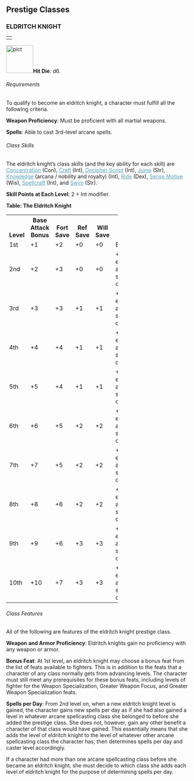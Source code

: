 
<a id="prestige-classes"></a><h2>Prestige Classes</h2>
<a id="eldritch-knight"></a><h3>ELDRITCH KNIGHT</h3>
<table border="0" cellpadding="0" cellspacing="0" style="width: 100%">
<tbody>
<tr>
<td class="line"> </td>
</tr>
</tbody>
</table>
<p class="initial"><a
href="http://www.wizards.com/dnd/images/dmg35_gallery/DMG35_PG187_WEB.jpg"><img
class="art-wide" src="pict.jpg" title="" alt="pict"
style="border: 0px solid ; width: 73px; height: 75px;" /></a><b>Hit Die</b>:
d6.</p>
<a id="eldritch-knight-requirements"></a><h6>Requirements</h6>
<p class="initial">To qualify to become an eldritch knight, a
character must fulfill all the following criteria.</p>
<p><b>Weapon Proficiency</b>: Must be proficient with all martial
weapons.</p>
<p><b>Spells</b>: Able to cast 3rd-level arcane spells.</p>
<h6>Class Skills</h6>
<p class="initial">The eldritch knight&#8217;s class skills (and the
key ability for each skill) are <a style="color: rgb(87, 158, 182);"
href="skillsAll.html#concentration">Concentration</a>
(Con), <a style="color: rgb(87, 158, 182);" href="skillsAll.html#craft">Craft</a>
(Int), <a style="color: rgb(87, 158, 182);"
href="skillsAll.html#decipher-script">Decipher Script</a> (Int), <a
style="color: rgb(87, 158, 182);" href="skillsAll.html#jump">Jump</a>
(Str), <a style="color: rgb(87, 158, 182);"
href="skillsAll.html#knowledge">Knowledge</a> (arcana / nobility and
royalty) (Int), <a style="color: rgb(87, 158, 182);"
href="skillsAll.html#ride">Ride</a> (Dex), <a
style="color: rgb(87, 158, 182);" href="skillsAll.html#sense-motive">Sense
Motive</a> (Wis), <a style="color: rgb(87, 158, 182);"
href="skillsAll.html#spellcraft">Spellcraft</a> (Int), and <a
style="color: rgb(87, 158, 182);" href="skillsAll.html#swim">Swim</a>
(Str). </p>
<p><b>Skill Points at Each Level</b>: 2 + Int modifier.</p>


<a id="table-the-eldritch-knight"></a><p><b>Table: The Eldritch Knight</b></p>
<table border="0" cellpadding="1" cellspacing="0" style="width: 60%">
<tbody>
<tr valign="bottom">
<th style="width: 9%">Level</th>
<th style="width: 15%">Base
Attack Bonus</th>
<th style="width: 9%">Fort
Save</th>
<th style="width: 9%">Ref
Save</th>
<th style="width: 9%">Will
Save</th>
<th>Special</th>
</tr>
<tr class="odd-row">
<td>1st</td>
<td>+1</td>
<td>+2</td>
<td>+0</td>
<td>+0</td>
<td>Bonus feat</td>
</tr>
<tr>
<td>2nd</td>
<td>+2</td>
<td>+3</td>
<td>+0</td>
<td>+0</td>
<td>+1 level of existing arcane spellcasting class</td>
</tr>
<tr class="odd-row">
<td>3rd</td>
<td>+3</td>
<td>+3</td>
<td>+1</td>
<td>+1</td>
<td>+1 level of existing arcane spellcasting class</td>
</tr>
<tr>
<td>4th</td>
<td>+4</td>
<td>+4</td>
<td>+1</td>
<td>+1</td>
<td>+1 level of existing arcane spellcasting class</td>
</tr>
<tr class="odd-row">
<td>5th</td>
<td>+5</td>
<td>+4</td>
<td>+1</td>
<td>+1</td>
<td>+1 level of existing arcane spellcasting class</td>
</tr>
<tr>
<td>6th</td>
<td>+6</td>
<td>+5</td>
<td>+2</td>
<td>+2</td>
<td>+1 level of existing arcane spellcasting class</td>
</tr>
<tr class="odd-row">
<td>7th</td>
<td>+7</td>
<td>+5</td>
<td>+2</td>
<td>+2</td>
<td>+1 level of existing arcane spellcasting class</td>
</tr>
<tr>
<td>8th</td>
<td>+8</td>
<td>+6</td>
<td>+2</td>
<td>+2</td>
<td>+1 level of existing arcane spellcasting class</td>
</tr>
<tr class="odd-row">
<td>9th</td>
<td>+9</td>
<td>+6</td>
<td>+3</td>
<td>+3</td>
<td>+1 level of existing arcane spellcasting class</td>
</tr>
<tr>
<td class="last-row">10th</td>
<td class="last-row">+10</td>
<td class="last-row">+7</td>
<td class="last-row">+3</td>
<td class="last-row">+3</td>
<td class="last-row">+1 level of existing arcane
spellcasting class</td>
</tr>
</tbody>
</table>
<a id="eldritch-knight-class-features"></a><h6>Class Features</h6>
<p class="initial">All of the following are features of the
eldritch knight prestige class.</p>
<p><b>Weapon and Armor Proficiency</b>: Eldritch knights gain no
proficiency with any weapon or armor.</p>
<p><b>Bonus Feat</b>: At 1st level, an eldritch knight may choose
a bonus feat from the list of feats available to fighters. This is in
addition to the feats that a character of any class normally gets from
advancing levels. The character must still meet any prerequisites for
these bonus feats, including levels of fighter for the Weapon
Specialization, Greater Weapon Focus, and Greater Weapon Specialization
feats.</p>
<p><b>Spells per Day</b>: From 2nd level on, when a new eldritch
knight level is gained, the character gains new spells per day as if
she had also gained a level in whatever arcane spellcasting class she
belonged to before she added the prestige class. She does not, however,
gain any other benefit a character of that class would have gained.
This essentially means that she adds the level of eldritch knight to
the level of whatever other arcane spellcasting class the character
has, then determines spells per day and caster level accordingly.</p>
<p>If a character had more than one arcane spellcasting class
before she became an eldritch knight, she must decide to which class
she adds each level of eldritch knight for the purpose of determining
spells per day.</p>



